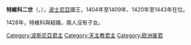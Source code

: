 {{Multiple issues|
{{Expand language|1=en|time=2020-11-25T12:08:55+00:00}}
{{Unreferenced|time=2020-11-25T12:08:55+00:00}}
}}
{{Infobox royalty
| name         = 特維科二世
| image        = Coin of Tvrtko II.jpg
| succession   = 波士尼亞國王
| reign        = 1404年 — 1409年
| reign-type   = 第一次在位
| predecessor  = [[斯特凡·奧斯托亞|斯特凡·奧斯托亞]]
| successor    = 斯特凡·奧斯托亞
| reign1       = 1420年 — 1443年
| reign-type1  = 第二次在位
| predecessor1 = [[斯特凡·奧斯托伊奇|斯特凡·奧斯托伊奇]]
| successor1   = [[斯特凡·托馬斯|斯特凡·托馬斯]]
| death_date   = 1443年11月
| house        = [[科特羅馬尼奇王朝|科特羅馬尼奇王朝]]
| father       = [[特維科一世|特維科一世]]
| mother       = [[保加利亞的多蘿西亞|保加利亞的多蘿西亞]]
| religion     = [[羅馬天主教|羅馬天主教]]
}}
'''特維科二世'''（{{lang-sr|Твртко II}}，{{bd|？年||1443年|11月}}），[[波士尼亞王國|波士尼亞]]國王，1404年至1409年、1420年至1443年在位。

1428年，特維科與{{le|加萊·多蘿提亞|Dorothy Garai}}結婚，兩人沒有子女。

[[Category:波斯尼亞君主|Category:波斯尼亞君主]]
[[Category:天主教君主|Category:天主教君主]]
[[Category:欧洲废君|Category:欧洲废君]]